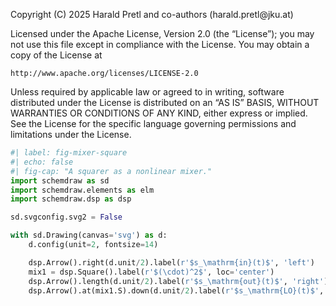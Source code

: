 ::: {.content-hidden}
Copyright (C) 2025 Harald Pretl and co-authors (harald.pretl@jku.at)

Licensed under the Apache License, Version 2.0 (the "License");
you may not use this file except in compliance with the License.
You may obtain a copy of the License at

    http://www.apache.org/licenses/LICENSE-2.0

Unless required by applicable law or agreed to in writing, software
distributed under the License is distributed on an "AS IS" BASIS,
WITHOUT WARRANTIES OR CONDITIONS OF ANY KIND, either express or implied.
See the License for the specific language governing permissions and
limitations under the License.
:::

```python
#| label: fig-mixer-square
#| echo: false
#| fig-cap: "A squarer as a nonlinear mixer."
import schemdraw as sd
import schemdraw.elements as elm
import schemdraw.dsp as dsp

sd.svgconfig.svg2 = False

with sd.Drawing(canvas='svg') as d:
    d.config(unit=2, fontsize=14)

    dsp.Arrow().right(d.unit/2).label(r'$s_\mathrm{in}(t)$', 'left')
    mix1 = dsp.Square().label(r'$(\cdot)^2$', loc='center')
    dsp.Arrow().length(d.unit/2).label(r'$s_\mathrm{out}(t)$', 'right')
    dsp.Arrow().at(mix1.S).down(d.unit/2).label(r'$s_\mathrm{LO}(t)$', 'left').reverse()
```
